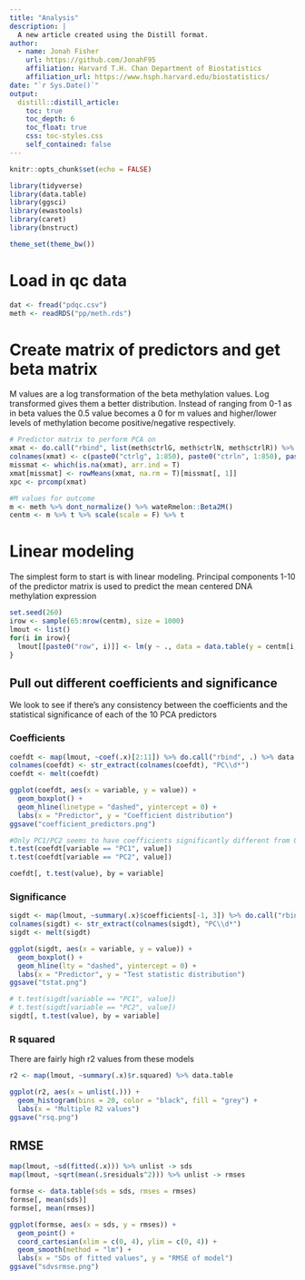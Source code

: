 ```yaml
---
title: "Analysis"
description: |
  A new article created using the Distill format.
author:
  - name: Jonah Fisher
    url: https://github.com/JonahF95
    affiliation: Harvard T.H. Chan Department of Biostatistics
    affiliation_url: https://www.hsph.harvard.edu/biostatistics/
date: "`r Sys.Date()`"
output: 
  distill::distill_article:
    toc: true
    toc_depth: 6
    toc_float: true
    css: toc-styles.css
    self_contained: false
---
```


```r
knitr::opts_chunk$set(echo = FALSE)

library(tidyverse)
library(data.table)
library(ggsci)
library(ewastools)
library(caret)
library(bnstruct)

theme_set(theme_bw())
```

# Load in qc data

```r
dat <- fread("pdqc.csv")
meth <- readRDS("pp/meth.rds")
```

# Create matrix of predictors and get beta matrix

M values are a log transformation of the beta methylation values. Log transformed
gives them a better distribution. Instead of ranging from 0-1 as in beta values
the 0.5 value becomes a 0 for m values and higher/lower levels of methylation become
positive/negative respectively.

```r
# Predictor matrix to perform PCA on
xmat <- do.call("rbind", list(meth$ctrlG, meth$ctrlN, meth$ctrlR)) %>% t
colnames(xmat) <- c(paste0("ctrlg", 1:850), paste0("ctrln", 1:850), paste0("ctrlr", 1:850))
missmat <- which(is.na(xmat), arr.ind = T)
xmat[missmat] <- rowMeans(xmat, na.rm = T)[missmat[, 1]]
xpc <- prcomp(xmat)

#M values for outcome
m <- meth %>% dont_normalize() %>% wateRmelon::Beta2M()
centm <- m %>% t %>% scale(scale = F) %>% t
```

# Linear modeling

The simplest form to start is with linear modeling. Principal components 1-10 of
the predictor matrix is used to predict the mean centered DNA methylation
expression

```r
set.seed(260)
irow <- sample(65:nrow(centm), size = 1000)
lmout <- list()
for(i in irow){
  lmout[[paste0("row", i)]] <- lm(y ~ ., data = data.table(y = centm[i,], x = xpc$x[, 1:10]))
}
```

## Pull out different coefficients and significance

We look to see if there's any consistency between the coefficients and the statistical
significance of each of the 10 PCA predictors

### Coefficients

```r
coefdt <- map(lmout, ~coef(.x)[2:11]) %>% do.call("rbind", .) %>% data.table
colnames(coefdt) <- str_extract(colnames(coefdt), "PC\\d*")
coefdt <- melt(coefdt)

ggplot(coefdt, aes(x = variable, y = value)) +
  geom_boxplot() +
  geom_hline(linetype = "dashed", yintercept = 0) +
  labs(x = "Predictor", y = "Coefficient distribution")
ggsave("coefficient_predictors.png")

#Only PC1/PC2 seems to have coefficients significantly different from 0 consistently
t.test(coefdt[variable == "PC1", value])
t.test(coefdt[variable == "PC2", value])

coefdt[, t.test(value), by = variable]
```

### Significance

```r
sigdt <- map(lmout, ~summary(.x)$coefficients[-1, 3]) %>% do.call("rbind", .) %>% data.table
colnames(sigdt) <- str_extract(colnames(sigdt), "PC\\d*")
sigdt <- melt(sigdt)

ggplot(sigdt, aes(x = variable, y = value)) +
  geom_boxplot() +
  geom_hline(lty = "dashed", yintercept = 0) +
  labs(x = "Predictor", y = "Test statistic distribution")
ggsave("tstat.png")

# t.test(sigdt[variable == "PC1", value])
# t.test(sigdt[variable == "PC2", value])
sigdt[, t.test(value), by = variable]
```

### R squared

There are fairly high r2 values from these models

```r
r2 <- map(lmout, ~summary(.x)$r.squared) %>% data.table

ggplot(r2, aes(x = unlist(.))) +
  geom_histogram(bins = 20, color = "black", fill = "grey") +
  labs(x = "Multiple R2 values")
ggsave("rsq.png")

```


## RMSE

```r
map(lmout, ~sd(fitted(.x))) %>% unlist -> sds
map(lmout, ~sqrt(mean(.$residuals^2))) %>% unlist -> rmses

formse <- data.table(sds = sds, rmses = rmses)
formse[, mean(sds)]
formse[, mean(rmses)]

ggplot(formse, aes(x = sds, y = rmses)) +
  geom_point() +
  coord_cartesian(xlim = c(0, 4), ylim = c(0, 4)) +
  geom_smooth(method = "lm") +
  labs(x = "SDs of fitted values", y = "RMSE of model")
ggsave("sdvsrmse.png")
```


